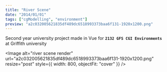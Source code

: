 ```yaml
---
title: "River Scene"
date: "2014/01/01"
tags: ["cgModelling", "environment"]
preview: "a2c032005621835df489dc6518993373baa6f131-1920x1200.png"
---
```



Second year university project made in Vue for **`2132 GFS CGI Environments`** at Griffith university

<Image
  alt="river scene render"
  url="a2c032005621835df489dc6518993373baa6f131-1920x1200.png"
  resize="post"
  style={{ width: 800, objectFit: "cover" }}
/>
